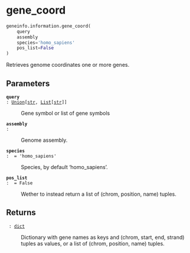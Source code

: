 # gene_coord { #geneinfo.information.gene_coord }

```python
geneinfo.information.gene_coord(
    query
    assembly
    species='homo_sapiens'
    pos_list=False
)
```

Retrieves genome coordinates one or more genes.

## Parameters {.doc-section .doc-section-parameters}

<code>[**query**]{.parameter-name} [:]{.parameter-annotation-sep} [[Union](`typing.Union`)\[[str](`str`), [List](`typing.List`)\[[str](`str`)\]\]]{.parameter-annotation}</code>

:   Gene symbol or list of gene symbols

<code>[**assembly**]{.parameter-name} [:]{.parameter-annotation-sep} [ ]{.parameter-annotation}</code>

:   Genome assembly.

<code>[**species**]{.parameter-name} [:]{.parameter-annotation-sep} [ ]{.parameter-annotation} [ = ]{.parameter-default-sep} [\'homo_sapiens\']{.parameter-default}</code>

:   Species, by default 'homo_sapiens'.

<code>[**pos_list**]{.parameter-name} [:]{.parameter-annotation-sep} []{.parameter-annotation} [ = ]{.parameter-default-sep} [False]{.parameter-default}</code>

:   Wether to instead return a list of (chrom, position, name) tuples.

## Returns {.doc-section .doc-section-returns}

<code>[]{.parameter-name} [:]{.parameter-annotation-sep} [[dict](`dict`)]{.parameter-annotation}</code>

:   Dictionary with gene names as keys and (chrom, start, end, strand) tuples  as values, or a list of (chrom, position, name) tuples.